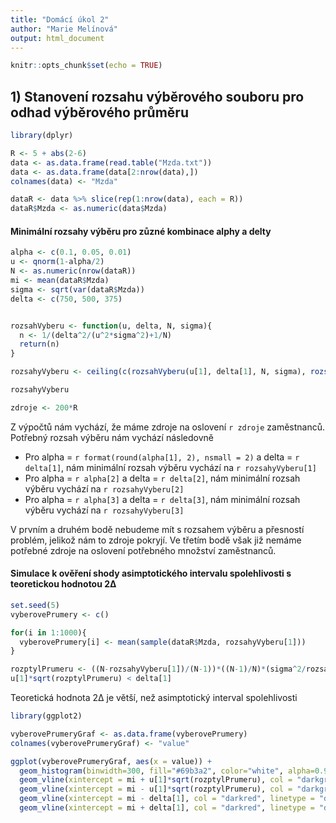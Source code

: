 ```yaml
---
title: "Domácí úkol 2"
author: "Marie Melínová"
output: html_document
---
```


```r
knitr::opts_chunk$set(echo = TRUE)
```

## 1) Stanovení rozsahu výběrového souboru pro odhad výběrového průměru

```r
library(dplyr)

R <- 5 + abs(2-6)
data <- as.data.frame(read.table("Mzda.txt"))
data <- as.data.frame(data[2:nrow(data),])
colnames(data) <- "Mzda"

dataR <- data %>% slice(rep(1:nrow(data), each = R))
dataR$Mzda <- as.numeric(data$Mzda)
```

#### Minimální rozsahy výběru pro zůzné kombinace alphy a delty

```r
alpha <- c(0.1, 0.05, 0.01)
u <- qnorm(1-alpha/2)
N <- as.numeric(nrow(dataR))
mi <- mean(dataR$Mzda)
sigma <- sqrt(var(dataR$Mzda))
delta <- c(750, 500, 375)


rozsahVyberu <- function(u, delta, N, sigma){
  n <- 1/(delta^2/(u^2*sigma^2)+1/N)
  return(n)
}

rozsahyVyberu <- ceiling(c(rozsahVyberu(u[1], delta[1], N, sigma), rozsahVyberu(u[2], delta[2], N, sigma), rozsahVyberu(u[3], delta[3], N, sigma)))

rozsahyVyberu

zdroje <- 200*R
```

Z výpočtů nám vychází, že máme zdroje na oslovení `r zdroje` zaměstnanců. Potřebný rozsah výběru nám vychází následovně

* Pro alpha = `r format(round(alpha[1], 2), nsmall = 2)` a delta = `r delta[1]`, nám minimální rozsah výběru vychází na `r rozsahyVyberu[1]`
* Pro alpha = `r alpha[2]` a delta = `r delta[2]`, nám minimální rozsah výběru vychází na `r rozsahyVyberu[2]`
* Pro alpha = `r alpha[3]` a delta = `r delta[3]`, nám minimální rozsah výběru vychází na `r rozsahyVyberu[3]`

V prvním a druhém bodě nebudeme mít s rozsahem výběru a přesností problém, jelikož nám to zdroje pokryjí. Ve třetím bodě však již nemáme potřebné zdroje na oslovení potřebného množství zaměstnanců.

#### Simulace k ověření shody asimptotického intervalu spolehlivosti s teoretickou hodnotou 2∆

```r
set.seed(5)
vyberovePrumery <- c()

for(i in 1:1000){
  vyberovePrumery[i] <- mean(sample(dataR$Mzda, rozsahyVyberu[1]))
}

rozptylPrumeru <- ((N-rozsahyVyberu[1])/(N-1))*((N-1)/N)*(sigma^2/rozsahyVyberu[1])
u[1]*sqrt(rozptylPrumeru) < delta[1]
```

Teoretická hodnota 2∆ je větší, než asimptotický interval spolehlivosti

```r
library(ggplot2)

vyberovePrumeryGraf <- as.data.frame(vyberovePrumery) 
colnames(vyberovePrumeryGraf) <- "value"

ggplot(vyberovePrumeryGraf, aes(x = value)) + 
  geom_histogram(binwidth=300, fill="#69b3a2", color="white", alpha=0.9) +
  geom_vline(xintercept = mi + u[1]*sqrt(rozptylPrumeru), col = "darkgrey") + 
  geom_vline(xintercept = mi - u[1]*sqrt(rozptylPrumeru), col = "darkgrey") +
  geom_vline(xintercept = mi - delta[1], col = "darkred", linetype = "dotted") + 
  geom_vline(xintercept = mi + delta[1], col = "darkred", linetype = "dotted") 
```






